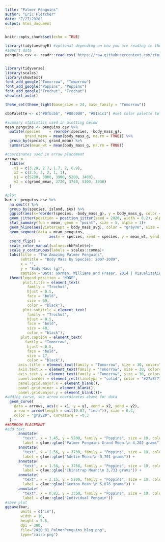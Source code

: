 ```yaml
---
title: "Palmer Penguins"
author: "Eric Fletcher"
date: "7/27/2020"
output: html_document
---
```


```r
knitr::opts_chunk$set(echo = TRUE)
```


```r
library(tidytuesdayR) #optional depending on how you are reading in the data from TidyTuesday GitHub.
#Import data
penguins.csv <- readr::read_csv('https://raw.githubusercontent.com/rfordatascience/tidytuesday/master/data/2020/2020-07-28/penguins.csv')


library(tidyverse)
library(scales)
library(showtext)
font_add_google("Tomorrow", "Tomorrow")
font_add_google("Poppins", "Poppins")
font_add_google("Trochut", "Trochut")
showtext_auto()

theme_set(theme_light(base_size = 24, base_family = "Tomorrow"))

cbbPalette <- c("#8fbcbb", "#88c0d0", "#81a1c1") #set color palette to be used in plotting. Palette colors: https://github.com/arcticicestudio/nord

#summary statistics used in plotting below
mean_penguins <- penguins.csv %>%
  mutate(species    = reorder(species, -body_mass_g), 
         grand_mean = mean(body_mass_g, na.rm = TRUE)) %>%
  group_by(species, grand_mean) %>%
  summarize(mean_wt = mean(body_mass_g, na.rm = TRUE))

#coordinates used in arrow placement
arrows <- 
  tibble(
    x1 = c(3.29, 2.7, 1.7, 2, 0.9),
    x2 = c(2.5, 3, 2, 1, 1),
    y1 = c(5200, 3900, 3900, 5200, 3400), 
    y2 = c(grand_mean, 3720, 3740, 5100, 3930)
  )

#plot
bar <- penguins.csv %>% 
  na.omit() %>% 
  group_by(species, island, sex) %>%
  ggplot(aes(x=reorder(species, -body_mass_g), y = body_mass_g, color = species))+
  geom_jitter(position = position_jitter(seed = 2020, width = 0.2), alpha = 0.4, size = 2)+
  stat_summary(fun = mean, geom = "point", size = 5, alpha = 1)+
  geom_hline(aes(yintercept = body_mass_avg), color = "gray70", size = 0.6)+
  geom_segment(data = mean_penguins,
                    aes(x = species, xend = species, y = mean_wt, yend = grand_mean), size = 0.9)+
  coord_flip() +
  scale_color_manual(values=cbbPalette)+
  scale_y_continuous(labels = scales::comma)+
  labs(title = "The Amazing Palmer Penguins",
       subtitle = "Body Mass by Species: 2007-2009",
       x = "", 
       y = "Body Mass (g)",
       caption ="Data: Gorman, Williams and Fraser, 2014 | Visualization: Eric Fletcher")+
  theme(legend.position = "NONE",
        plot.title = element_text(
          family = "Trochut",
          hjust = 0.5,
          face = "bold",
          size = 69, 
          color = "black"),
        plot.subtitle = element_text(
          family = "Trochut",
          hjust = 0.5,
          face = "bold",
          size = 48, 
          color = "black"),
       plot.caption = element_text(
         family = "Tomorrow",
          hjust = 0.5,
          face = "bold",
          size = 17, 
          color = "black"),
      axis.title = element_text(family = "Tomorrow", size = 30, color="black"),
      axis.text.x = element_text(family = "Tomorrow", size = 30, color="black"),
      axis.text.y = element_text(family = "Tomorrow", size = 30, color="black"),
      panel.border = element_rect(linetype = "solid", color = "#27a8f7", size = 1),
      panel.grid.major.x = element_blank(),
      panel.grid.minor = element_blank(),
      panel.grid.major.y = element_blank())+
#adding curve, see arrow coordinates above for data
  geom_curve(
    data = arrows, aes(x = x1, y = y1, xend = x2, yend = y2),
    arrow = arrow(length = unit(0.07, "inch")), size = 0.4,
    color = "gray20", curvature = -0.3
  ) +
##ARROOW PLACEMENT
#add text
      annotate(
        "text", x = 3.45, y = 5200, family = "Poppins", size = 10, color = "red", lineheight = .3,
        label = glue::glue("Palmer Penguins Grand Mean:\n 4,202 grams")) +
      annotate(
        "text", x = 2.56, y = 3730, family = "Poppins", size = 10, color = "gray20", lineheight = .3,
        label = glue::glue("Adelie Mean:\n 3,701 grams")) +
      annotate(
        "text", x = 1.56, y = 3750, family = "Poppins", size = 10, color = "gray20", lineheight = .3,
        label = glue::glue("Chinstrap Mean:\n 3,733 grams")) +
      annotate(
        "text", x = 2.15, y = 5200, family = "Poppins", size = 10, color = "gray20", lineheight = .3,
        label = glue::glue("Gentoo Mean:\n 5,076 grams")) +
      annotate(
        "text", x = 0.83, y = 3350, family = "Poppins", size = 10, color = "gray20", lineheight = .3,
        label = glue::glue("Individual Penguin"))
#save plot
ggsave(bar, 
       units = c("in"),
       width = 10,
       height = 5.5,
       dpi = 300, 
       file="2020_31_PalmerPenguins_blog.png", 
       type="cairo-png")

```


